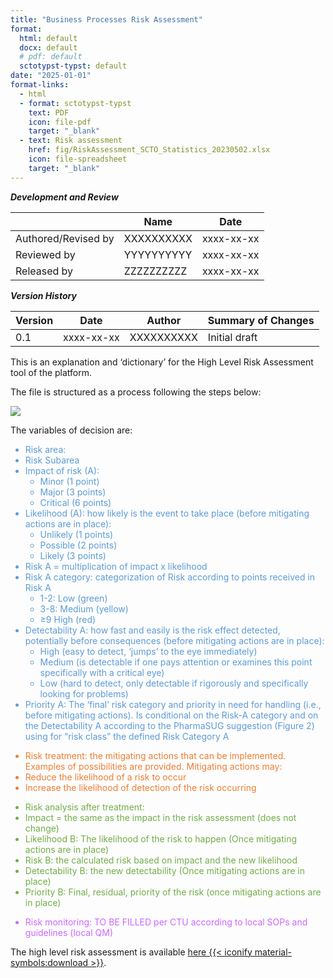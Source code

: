 ```yaml
---
title: "Business Processes Risk Assessment"
format: 
  html: default
  docx: default
  # pdf: default
  sctotypst-typst: default
date: "2025-01-01"
format-links:
  - html
  - format: sctotypst-typst
    text: PDF
    icon: file-pdf
    target: "_blank"
  - text: Risk assessment
    href: fig/RiskAssessment_SCTO_Statistics_20230502.xlsx
    icon: file-spreadsheet
    target: "_blank"
---
```


::: {.callout-note collapse="true" title="Document development, review and version history"}
***Development and Review***

`#set align(center)`{=typst}

|                     | Name           | Date           |
|---------------------|----------------|----------------|
| Authored/Revised by | XXXXXXXXXX     | xxxx-xx-xx     |
| Reviewed by         | YYYYYYYYYY     | xxxx-xx-xx     |
| Released by         | ZZZZZZZZZZ     | xxxx-xx-xx     |

`#set align(left)`{=typst}

***Version History***

`#set align(center)`{=typst}

| Version | Date       | Author      | Summary of Changes |
|---------|------------|-------------|--------------------|
| 0.1     | xxxx-xx-xx | XXXXXXXXXX  | Initial draft      |

`#set align(left)`{=typst}

:::


This is an explanation and ‘dictionary’ for the High Level Risk Assessment tool of the platform.

The file is structured as a process following the steps below:

![](fig/hl_ra.png)

The variables of decision are:

::: {style="color:#5b9bd5;"}
-	Risk area:
-	Risk Subarea
-	Impact of risk (A): 
    -	Minor (1 point)
    -	Major (3 points)
    -	Critical (6 points)
-	Likelihood (A): how likely is the event to take place (before mitigating actions are in place):
    -	Unlikely (1 points)
    -	Possible (2 points)
    -	Likely (3 points)
-	Risk A = multiplication of impact x likelihood
-	Risk A category: categorization of Risk according to points received in Risk A
    -	1-2: Low (green)
    -	3-8: Medium (yellow)
    -	≥9 High (red)
-	Detectability A: how fast and easily is the risk effect detected, potentially before consequences (before mitigating actions are in place):
    -	High (easy to detect, ‘jumps’ to the eye immediately)
    -	Medium (is detectable if one pays attention or examines this point specifically with a critical eye)
    -	Low (hard to detect, only detectable if rigorously and specifically looking for problems)
-	Priority A: The ‘final’ risk category and priority in need for handling (i.e., before mitigating actions). Is conditional on the Risk-A category and on the Detectability A according to the PharmaSUG suggestion (Figure 2) using for “risk class” the defined Risk Category A 
:::

::: {style="color:#ed7d31;"}
-	Risk treatment: the mitigating actions that can be implemented. Examples of possibilities are provided. Mitigating actions may:
  -	Reduce the likelihood of a risk to occur
  -	Increase the likelihood of detection of the risk occurring

:::

::: {style="color:#70ad47;"}
-	Risk analysis after treatment:
-	Impact = the same as the impact in the risk assessment (does not change)
-	Likelihood B: The likelihood of the risk to happen (Once mitigating actions are in place)
-	Risk B: the calculated risk based on impact and the new likelihood
-	Detectability B: the new detectability (Once mitigating actions are in place)
-	Priority B: Final, residual, priority of the risk (once mitigating actions are in place)
:::

::: {style="color:#cc66ff;"}
-	Risk monitoring: TO BE FILLED per CTU according to local SOPs and guidelines (local QM) 
:::

The high level risk assessment is available [here {{< iconify material-symbols:download >}} ](fig/RiskAssessment_SCTO_Statistics_20230502.xlsx){target="blank"}.
